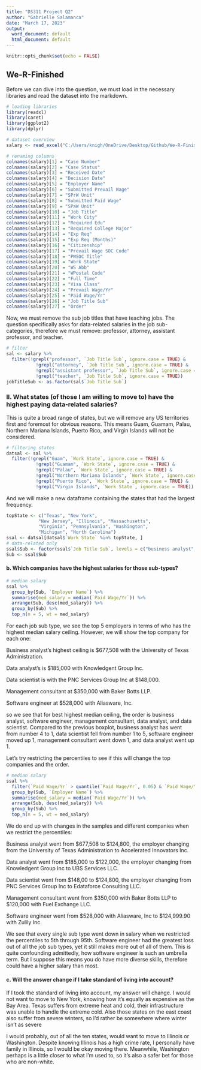 ```yaml
---
title: "DS311 Project Q2"
author: "Gabrielle Salamanca"
date: "March 17, 2023"
output:
  word_document: default
  html_document: default
---
```


```r
knitr::opts_chunk$set(echo = FALSE)
```

## We-R-Finished

Before we can dive into the question, we must load in the necessary libraries and read the dataset into the markdown.

```r
# loading libraries
library(readxl)
library(caret)
library(ggplot2)
library(dplyr)

# dataset overview
salary <- read_excel("C:/Users/knigh/OneDrive/Desktop/Github/We-R-Finished/salary/salary_data_states.xlsx")

# renaming columns
colnames(salary)[1] = "Case Number"
colnames(salary)[2] = "Case Status"
colnames(salary)[3] = "Received Date"
colnames(salary)[4] = "Decision Date"
colnames(salary)[5] = "Employer Name"
colnames(salary)[6] = "Submitted Prevail Wage"
colnames(salary)[7] = "SPrW Unit"
colnames(salary)[8] = "Submitted Paid Wage"
colnames(salary)[9] = "SPaW Unit"
colnames(salary)[10] = "Job Title"
colnames(salary)[11] = "Work City"
colnames(salary)[12] = "Required Edu"
colnames(salary)[13] = "Required College Major"
colnames(salary)[14] = "Exp Req"
colnames(salary)[15] = "Exp Req (Months)"
colnames(salary)[16] = "Citizenship"
colnames(salary)[17] = "Prevail Wage SOC Code"
colnames(salary)[18] = "PWSOC Title"
colnames(salary)[19] = "Work State"
colnames(salary)[20] = "WS Abb"
colnames(salary)[21] = "WPostal Code"
colnames(salary)[22] = "Full Time"
colnames(salary)[23] = "Visa Class"
colnames(salary)[24] = "Prevail Wage/Yr"
colnames(salary)[25] = "Paid Wage/Yr"
colnames(salary)[26] = "Job Title Sub"
colnames(salary)[27] = "Order"
```

Now, we must remove the sub job titles that have teaching jobs. The question specifically asks for data-related salaries in the job sub-categories, therefore we must remove: professor, attorney, assistant professor, and teacher.

```r
# filter
sal <- salary %>%
  filter(!grepl("professor", `Job Title Sub`, ignore.case = TRUE) & 
           !grepl("attorney", `Job Title Sub`, ignore.case = TRUE) &
           !grepl("assistant professor", `Job Title Sub`, ignore.case = TRUE) & 
           !grepl("teacher", `Job Title Sub`, ignore.case = TRUE))
jobTitleSub <- as.factor(sal$`Job Title Sub`)
```

### II. What states (of those I am willing to move to) have the highest paying data-related salaries?

This is quite a broad range of states, but we will remove any US territories first and foremost for obvious reasons. This means Guam, Guamam, Palau, Northern Mariana Islands, Puerto Rico, and Virgin Islands will not be considered.

```r
# filtering states
datsal <- sal %>%
  filter(!grepl("Guam", `Work State`, ignore.case = TRUE) & 
           !grepl("Guamam", `Work State`, ignore.case = TRUE) &
           !grepl("Palau", `Work State`, ignore.case = TRUE) & 
           !grepl("Northern Mariana Islands", `Work State`, ignore.case = TRUE) &
           !grepl("Puerto Rico", `Work State`, ignore.case = TRUE) &
           !grepl("Virgin Islands", `Work State`, ignore.case = TRUE))
```

And we will make a new dataframe containing the states that had the largest frequency.

```r
topState <- c("Texas", "New York",
          	"New Jersey", "Illinois", "Massachusetts",
          	"Virginia", "Pennsylvania", "Washington",
          	"Michigan", "North Carolina")
ssal <- datsal[datsal$`Work State` %in% topState, ]
# data-related only
ssal$Sub <- factor(ssal$`Job Title Sub`, levels = c("business analyst", "data analyst", "data scientist", "management consultant", "software engineer"))
Sub <- ssal$Sub
```

#### b. Which companies have the highest salaries for those sub-types?

```r
# median salary
ssal %>%
  group_by(Sub, `Employer Name`) %>%
  summarise(med_salary = median(`Paid Wage/Yr`)) %>%
  arrange(Sub, desc(med_salary)) %>%
  group_by(Sub) %>%
  top_n(n = 5, wt = med_salary)
```

For each job sub type, we see the top 5 employers in terms of who has the highest median salary ceiling. However, we will show the top company for each one: 

Business analyst's highest ceiling is \$677,508 with the University of Texas Administration.

Data analyst's is \$185,000 with Knowledgent Group Inc.

Data scientist is with the PNC Services Group Inc at \$148,000.

Management consultant at \$350,000 with Baker Botts LLP.

Software engineer at \$528,000 with Aliasware, Inc.

so we see that for best highest median ceiling, the order is business analyst, software engineer, management consultant, data analyst, and data scientist. Compared to the previous boxplot, business analyst has went from number 4 to 1, data scientist fell from number 1 to 5, software engineer moved up 1, management consultant went down 1, and data analyst went up 1.

Let's try restricting the percentiles to see if this will change the top companies and the order.

```r
# median salary
ssal %>%
  filter(`Paid Wage/Yr` > quantile(`Paid Wage/Yr`, 0.05) & `Paid Wage/Yr` < quantile(`Paid Wage/Yr`, 0.95)) %>%
  group_by(Sub, `Employer Name`) %>%
  summarise(med_salary = median(`Paid Wage/Yr`)) %>%
  arrange(Sub, desc(med_salary)) %>%
  group_by(Sub) %>%
  top_n(n = 5, wt = med_salary)
```

We do end up with changes in the samples and different companies when we restrict the percentiles: 

Business analyst went from \$677,508 to \$124,800, the employer changing from the University of Texas Administration to Accelerated Innovators Inc.

Data analyst went from \$185,000 to \$122,000, the employer changing from Knowledgent Group Inc to UBS Services LLC.

Data scientist went from  \$148,00 to \$124,800, the employer changing from PNC Services Group Inc to Edataforce Consulting LLC.

Management consultant went from \$350,000 with Baker Botts LLP to \$120,000 with Fuel Exchange LLC.

Software engineer went from \$528,000 with Aliasware, Inc to \$124,999.90 with Zulily Inc.	

We see that every single sub type went down in salary when we restricted the percentiles to 5th through 95th. Software engineer had the greatest loss out of all the job sub types, yet it still makes more out of all of them. This is quite confounding admittedly, how software engineer is such an umbrella term. But I suppose this means you do have more diverse skills, therefore could have a higher salary than most.

#### c. Will the answer change if I take standard of living into account?

If I took the standard of living into account, my answer will change. I would not want to move to New York, knowing how it's equally as expensive as the Bay Area. Texas suffers from extreme heat and cold, their infrastructure was unable to handle the extreme cold. Also those states on the east coast also suffer from severe winters, so I'd rather be somewhere where winter isn't as severe

I would probably, out of all the ten states, would want to move to Illinois or Washington. Despite knowing Illinois has a high crime rate, I personally have family in Illinois, so I would be okay moving there. Meanwhile, Washington perhaps is a little closer to what I'm used to, so it's also a safer bet for those who are non-white.

```r
```
